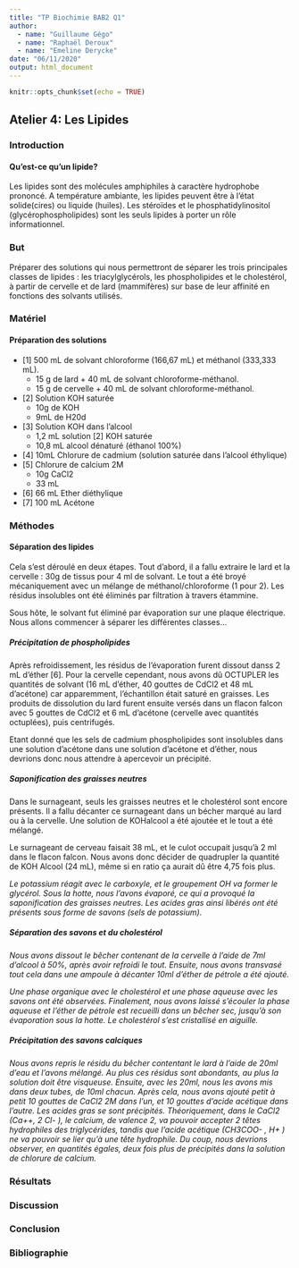 ```yaml
---
title: "TP Biochimie BAB2 Q1"
author: 
  - name: "Guillaume Gégo"
  - name: "Raphaël Deroux"
  - name: "Emeline Derycke"
date: "06/11/2020"
output: html_document
---
```


```r
knitr::opts_chunk$set(echo = TRUE)
```

## **Atelier 4:** Les Lipides

### Introduction
#### Qu’est-ce qu’un lipide?
Les lipides sont des molécules amphiphiles à caractère hydrophobe prononcé. A température ambiante, les lipides peuvent être à l'état solide(cires) ou liquide (huiles). Les stéroïdes et le phosphatidylinositol (glycérophospholipides) sont les seuls lipides à porter un rôle informationnel.

<!---
D’un point de vue biologique :
* 20% du poids corporel.
* Réserve énergétique.
* Rôles de précurseurs (Vitamines, stéroïdes,…).
* Composante de la bicouche lipidique des cellules.
* Constituants alimentaires (Beurre, fromage,…).
--->
  
### But
Préparer des solutions qui nous permettront de séparer les trois principales classes de lipides : les triacylglycérols, les phospholipides et le cholestérol, à partir de cervelle et de lard (mammifères) sur base de leur affinité en fonctions des solvants utilisés.
  
### Matériel
  
#### Préparation des solutions
* [1] 500 mL de solvant chloroforme (166,67 mL) et méthanol (333,333 mL).
  + 15 g de lard + 40 mL de solvant chloroforme-méthanol.
  + 15 g de cervelle + 40 mL de solvant chloroforme-méthanol.
* [2] Solution KOH saturée
  + 10g de KOH
  + 9mL de H20d
* [3] Solution KOH dans l'alcool
  + 1,2 mL solution [2] KOH saturée
  + 10,8 mL alcool dénaturé (éthanol 100%)
* [4] 10mL Chlorure de cadmium (solution saturée dans l'alcool éthylique)
* [5] Chlorure de calcium 2M
  + 10g CaCl2
  + 33 mL
* [6] 66 mL Ether diéthylique
* [7] 100 mL Acétone
  
### Méthodes
  
#### Séparation des lipides
Cela s’est déroulé en deux étapes. Tout d’abord, il a fallu extraire le lard et la cervelle : 30g de tissus pour 4 ml de solvant. Le tout a été broyé mécaniquement avec un mélange de méthanol/chloroforme (1 pour 2). Les résidus insolubles ont été éliminés par filtration à  travers étammine. 
  
Sous hôte, le solvant fut éliminé par évaporation sur une plaque électrique. Nous allons commencer à séparer les différentes classes…
  
##### Précipitation de phospholipides
Après refroidissement, les résidus de l'évaporation furent dissout danss 2 mL d'éther [6]. Pour la cervelle cependant, nous avons dû OCTUPLER les quantités de solvant (16 mL d'éther, 40 gouttes de CdCl2 et 48 mL d'acétone) car apparemment, l'échantillon était saturé en graisses. Les produits de dissolution du lard furent ensuite versés dans un flacon falcon avec 5 gouttes de CdCl2 et 6 mL d'acétone (cervelle avec quantités octuplées), puis centrifugés.
  
Etant donné que les sels de cadmium phospholipides sont insolubles dans une solution d'acétone dans une solution d’acétone et d’éther, nous devrions donc nous attendre à apercevoir un précipité.
  
##### Saponification des graisses neutres
Dans le surnageant, seuls les graisses neutres et le cholestérol sont encore présents. Il a fallu décanter ce surnageant dans un bécher marqué au lard ou à la cervelle. Une solution de KOHalcool a été ajoutée et le tout a été mélangé. 

Le surnageant de cerveau faisait 38 mL, et le culot occupait jusqu'à 2 ml dans le flacon falcon. Nous avons donc décider de quadrupler la quantité de KOH Alcool (24 mL), même si en ratio ça aurait dû être 4,75 fois plus. 
  
*Le potassium réagit avec le carboxyle, et le groupement OH va former le glycérol. Sous la hotte, nous l’avons évaporé, ce qui a provoqué la saponification des graisses neutres. Les acides gras ainsi libérés ont été présents sous forme de savons (sels de potassium).*
  
##### Séparation des savons et du cholestérol
*Nous avons dissout le bêcher contenant de la cervelle à l’aide de 7ml d’alcool à 50%, après avoir refroidi le tout. Ensuite, nous avons transvasé tout cela dans une ampoule à décanter 10ml d’éther de pétrole a été ajouté.*
  
*Une phase organique avec le cholestérol et une phase aqueuse avec les savons ont été observées. Finalement, nous avons laissé s’écouler la phase aqueuse et l’éther de pétrole est recueilli dans un bêcher sec, jusqu’à son évaporation sous la hotte. Le cholestérol s’est cristallisé en aiguille.*
  
##### Précipitation des savons calciques
*Nous avons repris le résidu du bêcher contentant le lard à l’aide de 20ml d’eau et l’avons mélangé. Au plus ces résidus sont abondants, au plus la solution doit être visqueuse. Ensuite, avec les 20ml, nous les avons mis dans deux tubes, de 10ml chacun. Après cela, nous avons ajouté petit à petit 10 gouttes de CaCl2 2M dans l’un, et 10 gouttes d’acide acétique dans l’autre. Les acides gras se sont précipités. Théoriquement, dans le CaCl2 (Ca++, 2 Cl- ), le calcium, de valence 2, va pouvoir accepter 2 têtes hydrophiles des triglycérides, tandis que l’acide acétique (CH3COO- , H+ ) ne va pouvoir se lier qu’à une tête hydrophile. Du coup, nous devrions observer, en quantités égales, deux fois plus de précipités dans la solution de chlorure de calcium.*

### Résultats

  
### Discussion

  
### Conclusion


### Bibliographie


